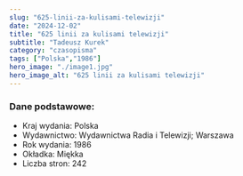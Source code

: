 ```yaml
---
slug: "625-linii-za-kulisami-telewizji"
date: "2024-12-02"
title: "625 linii za kulisami telewizji"
subtitle: "Tadeusz Kurek"
category: "czasopisma"
tags: ["Polska","1986"]
hero_image: "./image1.jpg"
hero_image_alt: "625 linii za kulisami telewizji"
---
```


### Dane podstawowe:

- Kraj wydania: Polska
- Wydawnictwo: Wydawnictwa Radia i Telewizji; Warszawa
- Rok wydania: 1986
- Okładka: Miękka
- Liczba stron: 242
